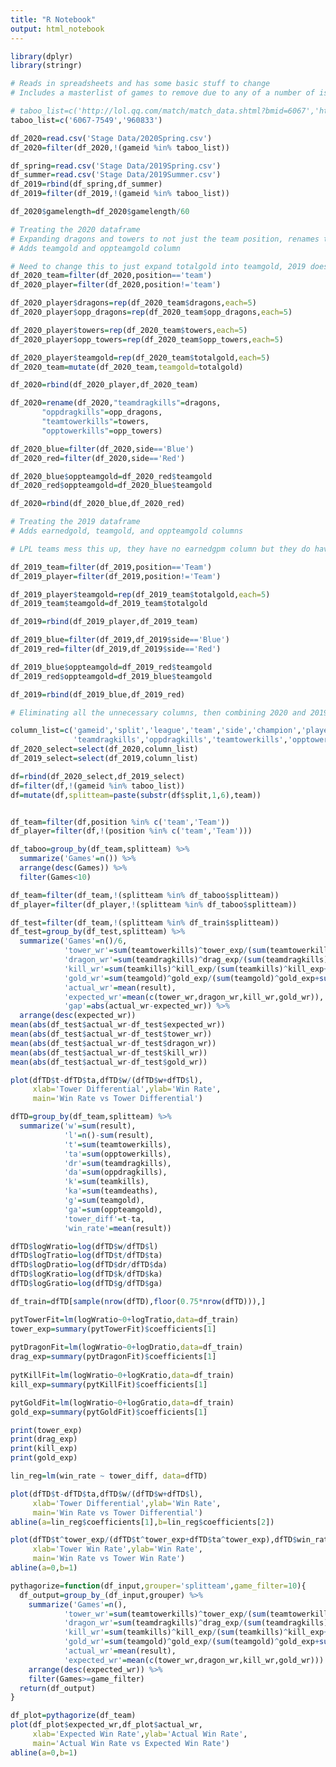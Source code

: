 ---
title: "R Notebook"
output: html_notebook
---

```{r}
library(dplyr)
library(stringr)
```

```{r}
# Reads in spreadsheets and has some basic stuff to change
# Includes a masterlist of games to remove due to any of a number of issues

# taboo_list=c('http://lol.qq.com/match/match_data.shtml?bmid=6067','https://matchhistory.euw.leagueoflegends.com/en/#match-details/ESPORTSTMNT06/960833?gameHash=0179d6fcb9cbffbc&tab=overview')
taboo_list=c('6067-7549','960833')

df_2020=read.csv('Stage Data/2020Spring.csv')
df_2020=filter(df_2020,!(gameid %in% taboo_list))

df_spring=read.csv('Stage Data/2019Spring.csv')
df_summer=read.csv('Stage Data/2019Summer.csv')
df_2019=rbind(df_spring,df_summer)
df_2019=filter(df_2019,!(gameid %in% taboo_list))

df_2020$gamelength=df_2020$gamelength/60
```

```{r}
# Treating the 2020 dataframe
# Expanding dragons and towers to not just the team position, renames them to match the 2019 dataframe
# Adds teamgold and oppteamgold column

# Need to change this to just expand totalgold into teamgold, 2019 doesn't have earnedgold capabilities for the LPL
df_2020_team=filter(df_2020,position=='team')
df_2020_player=filter(df_2020,position!='team')

df_2020_player$dragons=rep(df_2020_team$dragons,each=5)
df_2020_player$opp_dragons=rep(df_2020_team$opp_dragons,each=5)

df_2020_player$towers=rep(df_2020_team$towers,each=5)
df_2020_player$opp_towers=rep(df_2020_team$opp_towers,each=5)

df_2020_player$teamgold=rep(df_2020_team$totalgold,each=5)
df_2020_team=mutate(df_2020_team,teamgold=totalgold)

df_2020=rbind(df_2020_player,df_2020_team)

df_2020=rename(df_2020,"teamdragkills"=dragons,
       "oppdragkills"=opp_dragons,
       "teamtowerkills"=towers,
       "opptowerkills"=opp_towers)

df_2020_blue=filter(df_2020,side=='Blue')
df_2020_red=filter(df_2020,side=='Red')

df_2020_blue$oppteamgold=df_2020_red$teamgold
df_2020_red$oppteamgold=df_2020_blue$teamgold

df_2020=rbind(df_2020_blue,df_2020_red)
```

```{r}
# Treating the 2019 dataframe
# Adds earnedgold, teamgold, and oppteamgold columns

# LPL teams mess this up, they have no earnedgpm column but they do have a totalgold for teams

df_2019_team=filter(df_2019,position=='Team')
df_2019_player=filter(df_2019,position!='Team')

df_2019_player$teamgold=rep(df_2019_team$totalgold,each=5)
df_2019_team$teamgold=df_2019_team$totalgold

df_2019=rbind(df_2019_player,df_2019_team)

df_2019_blue=filter(df_2019,df_2019$side=='Blue')
df_2019_red=filter(df_2019,df_2019$side=='Red')

df_2019_blue$oppteamgold=df_2019_red$teamgold
df_2019_red$oppteamgold=df_2019_blue$teamgold

df_2019=rbind(df_2019_blue,df_2019_red)
```

```{r}
# Eliminating all the unnecessary columns, then combining 2020 and 2019

column_list=c('gameid','split','league','team','side','champion','player','gamelength','result','position','teamkills','teamdeaths',
              'teamdragkills','oppdragkills','teamtowerkills','opptowerkills','teamgold','oppteamgold','totalgold')
df_2020_select=select(df_2020,column_list)
df_2019_select=select(df_2019,column_list)

df=rbind(df_2020_select,df_2019_select)
df=filter(df,!(gameid %in% taboo_list))
df=mutate(df,splitteam=paste(substr(df$split,1,6),team))


df_team=filter(df,position %in% c('team','Team'))
df_player=filter(df,!(position %in% c('team','Team')))

df_taboo=group_by(df_team,splitteam) %>%
  summarize('Games'=n()) %>%
  arrange(desc(Games)) %>%
  filter(Games<10)

df_team=filter(df_team,!(splitteam %in% df_taboo$splitteam))
df_player=filter(df_player,!(splitteam %in% df_taboo$splitteam))
```

```{r}
df_test=filter(df_team,!(splitteam %in% df_train$splitteam))
df_test=group_by(df_test,splitteam) %>%
  summarize('Games'=n()/6,
            'tower_wr'=sum(teamtowerkills)^tower_exp/(sum(teamtowerkills)^tower_exp+sum(opptowerkills)^tower_exp),
            'dragon_wr'=sum(teamdragkills)^drag_exp/(sum(teamdragkills)^drag_exp+sum(oppdragkills)^drag_exp),
            'kill_wr'=sum(teamkills)^kill_exp/(sum(teamkills)^kill_exp+sum(teamdeaths)^kill_exp),
            'gold_wr'=sum(teamgold)^gold_exp/(sum(teamgold)^gold_exp+sum(oppteamgold)^gold_exp),
            'actual_wr'=mean(result),
            'expected_wr'=mean(c(tower_wr,dragon_wr,kill_wr,gold_wr)),
            'gap'=abs(actual_wr-expected_wr)) %>%
  arrange(desc(expected_wr))
mean(abs(df_test$actual_wr-df_test$expected_wr))
mean(abs(df_test$actual_wr-df_test$tower_wr))
mean(abs(df_test$actual_wr-df_test$dragon_wr))
mean(abs(df_test$actual_wr-df_test$kill_wr))
mean(abs(df_test$actual_wr-df_test$gold_wr))
```

```{r}
plot(dfTD$t-dfTD$ta,dfTD$w/(dfTD$w+dfTD$l),
     xlab='Tower Differential',ylab='Win Rate',
     main='Win Rate vs Tower Differential')
```

```{r}
dfTD=group_by(df_team,splitteam) %>%
  summarize('w'=sum(result),
            'l'=n()-sum(result),
            't'=sum(teamtowerkills),
            'ta'=sum(opptowerkills),
            'dr'=sum(teamdragkills),
            'da'=sum(oppdragkills),
            'k'=sum(teamkills),
            'ka'=sum(teamdeaths),
            'g'=sum(teamgold),
            'ga'=sum(oppteamgold),
            'tower_diff'=t-ta,
            'win_rate'=mean(result))

dfTD$logWratio=log(dfTD$w/dfTD$l)
dfTD$logTratio=log(dfTD$t/dfTD$ta)
dfTD$logDratio=log(dfTD$dr/dfTD$da)
dfTD$logKratio=log(dfTD$k/dfTD$ka)
dfTD$logGratio=log(dfTD$g/dfTD$ga)

df_train=dfTD[sample(nrow(dfTD),floor(0.75*nrow(dfTD))),]

pytTowerFit=lm(logWratio~0+logTratio,data=df_train)
tower_exp=summary(pytTowerFit)$coefficients[1]
  
pytDragonFit=lm(logWratio~0+logDratio,data=df_train)
drag_exp=summary(pytDragonFit)$coefficients[1]
  
pytKillFit=lm(logWratio~0+logKratio,data=df_train)
kill_exp=summary(pytKillFit)$coefficients[1]

pytGoldFit=lm(logWratio~0+logGratio,data=df_train)
gold_exp=summary(pytGoldFit)$coefficients[1]

print(tower_exp)
print(drag_exp)
print(kill_exp)
print(gold_exp)
```

```{r}
lin_reg=lm(win_rate ~ tower_diff, data=dfTD)

plot(dfTD$t-dfTD$ta,dfTD$w/(dfTD$w+dfTD$l),
     xlab='Tower Differential',ylab='Win Rate',
     main='Win Rate vs Tower Differential')
abline(a=lin_reg$coefficients[1],b=lin_reg$coefficients[2])
```

```{r}
plot(dfTD$t^tower_exp/(dfTD$t^tower_exp+dfTD$ta^tower_exp),dfTD$win_rate,
     xlab='Tower Win Rate',ylab='Win Rate',
     main='Win Rate vs Tower Win Rate')
abline(a=0,b=1)
```

```{r}
pythagorize=function(df_input,grouper='splitteam',game_filter=10){
  df_output=group_by_(df_input,grouper) %>%
    summarize('Games'=n(),
            'tower_wr'=sum(teamtowerkills)^tower_exp/(sum(teamtowerkills)^tower_exp+sum(opptowerkills)^tower_exp),
            'dragon_wr'=sum(teamdragkills)^drag_exp/(sum(teamdragkills)^drag_exp+sum(oppdragkills)^drag_exp),
            'kill_wr'=sum(teamkills)^kill_exp/(sum(teamkills)^kill_exp+sum(teamdeaths)^kill_exp),
            'gold_wr'=sum(teamgold)^gold_exp/(sum(teamgold)^gold_exp+sum(oppteamgold)^gold_exp),
            'actual_wr'=mean(result),
            'expected_wr'=mean(c(tower_wr,dragon_wr,kill_wr,gold_wr))) %>%
    arrange(desc(expected_wr)) %>%
    filter(Games>=game_filter)
  return(df_output)
}
```

```{r}
df_plot=pythagorize(df_team)
plot(df_plot$expected_wr,df_plot$actual_wr,
     xlab='Expected Win Rate',ylab='Actual Win Rate',
     main='Actual Win Rate vs Expected Win Rate')
abline(a=0,b=1)
```

